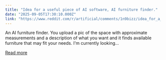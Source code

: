```yaml
---
title: "Idea for a useful piece of AI software, AI furniture finder."
date: "2025-09-05T17:30:10.000Z"
link: "https://www.reddit.com/r/artificial/comments/1n9bizz/idea_for_a_useful_piece_of_ai_software_ai/"
---
```


An AI furniture finder. You upload a pic of the space with approximate measurements and a description of what you want and it finds available furniture that may fit your needs. 
 I'm currently looking...

[Read more](https://www.reddit.com/r/artificial/comments/1n9bizz/idea_for_a_useful_piece_of_ai_software_ai/)
